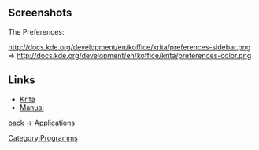 == Screenshots ==
The Preferences:

http://docs.kde.org/development/en/koffice/krita/preferences-sidebar.png =>
http://docs.kde.org/development/en/koffice/krita/preferences-color.png

== Links ==
*[http://www.koffice.org/krita Krita]
*[http://docs.kde.org/development/en/koffice/krita Manual]


[[Applications|back -> Applications]]

[[Category:Programms]]